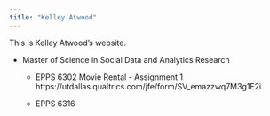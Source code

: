 ---
title: "Kelley Atwood"
---

This is Kelley Atwood's website.

-   Master of Science in Social Data and Analytics Research

    -   EPPS 6302 Movie Rental - Assignment 1 https://utdallas.qualtrics.com/jfe/form/SV_emazzwq7M3g1E2i

    -   EPPS 6316

```{r}

```
